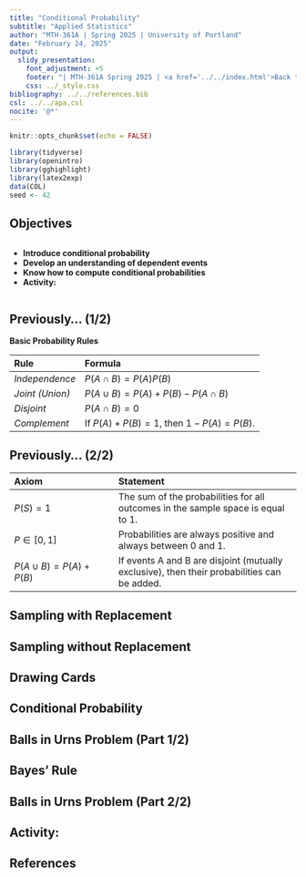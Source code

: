 ---
title: "Conditional Probability"
subtitle: "Applied Statistics"
author: "MTH-361A | Spring 2025 | University of Portland"
date: "February 24, 2025"
output:
  slidy_presentation:
    font_adjustment: +5
    footer: "| MTH-361A Spring 2025 | <a href='../../index.html'>Back to the Course Website</a>"
    css: ../_style.css
bibliography: ../../references.bib
csl: ../../apa.csl
nocite: '@*'
---

```{r setup, include=FALSE}
knitr::opts_chunk$set(echo = FALSE)
```

```{r echo=FALSE, eval=TRUE,message=FALSE, warning=FALSE}
library(tidyverse)
library(openintro)
library(gghighlight)
library(latex2exp)
data(COL)
seed <- 42
```

## Objectives

:::: {.column width=15%}
::::

:::: {.column width=70%}
- **Introduce conditional probability**
- **Develop an understanding of dependent events**
- **Know how to compute conditional probabilities**
- **Activity: **
::::

:::: {.column width=15%}
::::

## Previously... (1/2)

**Basic Probability Rules**

| **Rule** | **Formula** |
|:---|:------|
| *Independence* | $P(A \cap B) = P(A)P(B)$ |
| *Joint (Union)* | $P(A \cup B) = P(A) + P(B) - P(A \cap B)$ |
| *Disjoint* | $P(A \cap B) = 0$ |
| *Complement* | If $P(A) + P(B) = 1$, then $1-P(A)=P(B)$. |

## Previously... (2/2)

| **Axiom** | **Statement** |
|:---|:------|
| $P(S) = 1$ | The sum of the probabilities for all outcomes in the sample space is equal to 1. |
| $P \in [0,1]$ | Probabilities are always positive and always between $0$ and $1$. |
| $P(A \cup B) = P(A) + P(B)$ | If events A and B are disjoint (mutually exclusive), then their probabilities can be added. |

## Sampling with Replacement



## Sampling without Replacement



## Drawing Cards



## Conditional Probability



## Balls in Urns Problem (Part 1/2)




## Bayes' Rule



## Balls in Urns Problem (Part 2/2)



## Activity: 



## References

::: {#refs}
:::
